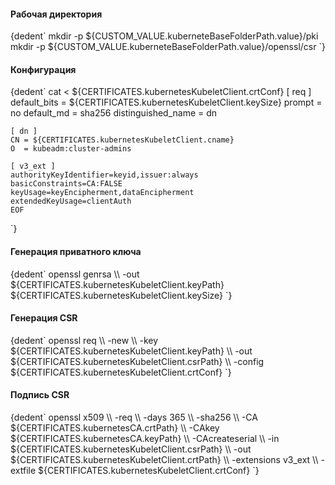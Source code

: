 

<h4>Рабочая директория</h4>
<CodeBlock language="bash">
  {dedent`
    mkdir -p ${CUSTOM_VALUE.kuberneteBaseFolderPath.value}/pki
    mkdir -p ${CUSTOM_VALUE.kuberneteBaseFolderPath.value}/openssl/csr
  `}
</CodeBlock>

<h4>Конфигурация</h4>
<CodeBlock language="bash">
  {dedent`
    cat <<EOF > ${CERTIFICATES.kubernetesKubeletClient.crtConf}
    [ req ]
    default_bits        = ${CERTIFICATES.kubernetesKubeletClient.keySize}
    prompt              = no
    default_md          = sha256
    distinguished_name  = dn

    [ dn ]
    CN = ${CERTIFICATES.kubernetesKubeletClient.cname}
    O  = kubeadm:cluster-admins

    [ v3_ext ]
    authorityKeyIdentifier=keyid,issuer:always
    basicConstraints=CA:FALSE
    keyUsage=keyEncipherment,dataEncipherment
    extendedKeyUsage=clientAuth
    EOF
  `}
</CodeBlock>

<h4>Генерация приватного ключа</h4>
<CodeBlock language="bash">
    {dedent`
      openssl genrsa \\
        -out ${CERTIFICATES.kubernetesKubeletClient.keyPath} ${CERTIFICATES.kubernetesKubeletClient.keySize}
    `}
</CodeBlock>

<h4>Генерация CSR</h4>
<CodeBlock language="bash">
  {dedent`
    openssl req \\
      -new \\
      -key    ${CERTIFICATES.kubernetesKubeletClient.keyPath} \\
      -out    ${CERTIFICATES.kubernetesKubeletClient.csrPath} \\
      -config ${CERTIFICATES.kubernetesKubeletClient.crtConf}
  `}
</CodeBlock>

<h4>Подпись CSR</h4>
<CodeBlock language="bash">
  {dedent`
    openssl x509 \\
      -req \\
      -days 365 \\
      -sha256 \\
      -CA ${CERTIFICATES.kubernetesCA.crtPath} \\
      -CAkey ${CERTIFICATES.kubernetesCA.keyPath} \\
      -CAcreateserial \\
      -in ${CERTIFICATES.kubernetesKubeletClient.csrPath} \\
      -out ${CERTIFICATES.kubernetesKubeletClient.crtPath} \\
      -extensions v3_ext \\
      -extfile ${CERTIFICATES.kubernetesKubeletClient.crtConf}
  `}
</CodeBlock>
